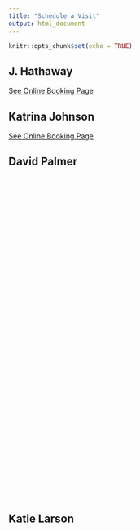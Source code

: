 ```yaml
---
title: "Schedule a Visit"
output: html_document
---
```


```r
knitr::opts_chunk$set(echo = TRUE)
```

## J. Hathaway

<a id="TTE-bf031cf6-2f00-43c9-abfc-b747e5c59d26" href="https://10to8.com/book/wxshor-free/" target="_blank">See Online Booking Page</a> <script src="https://d3saea0ftg7bjt.cloudfront.net/embed/js/embed.min.js"></script> <script> window.TTE.init({ targetDivId: "TTE-bf031cf6-2f00-43c9-abfc-b747e5c59d26", uuid: "bf031cf6-2f00-43c9-abfc-b747e5c59d26", }); </script>

## Katrina Johnson

<a id="TTE-59299d1b-1069-4667-90fc-4a8175e7d3fc" href="https://10to8.com/book/jxkkcqpsxwizrwwgqb/" target="_blank">See Online Booking Page</a> <script src="https://d3saea0ftg7bjt.cloudfront.net/embed/js/embed.min.js"></script> <script> window.TTE.init({ targetDivId: "TTE-59299d1b-1069-4667-90fc-4a8175e7d3fc", uuid: "59299d1b-1069-4667-90fc-4a8175e7d3fc", }); </script>

## David Palmer

<!-- Calendly inline widget begin -->
<div class="calendly-inline-widget" data-url="https://calendly.com/bropalmer/30min" style="min-width:320px;height:630px;"></div>
<script type="text/javascript" src="https://assets.calendly.com/assets/external/widget.js"></script>
<!-- Calendly inline widget end -->



## Katie Larson

<!-- Calendly inline widget begin -->
<div class="calendly-inline-widget" data-url="https://calendly.com/sislarson" style="min-width:320px;height:630px;"></div>
<script type="text/javascript" src="https://assets.calendly.com/assets/external/widget.js"></script>
<!-- Calendly inline widget end -->

